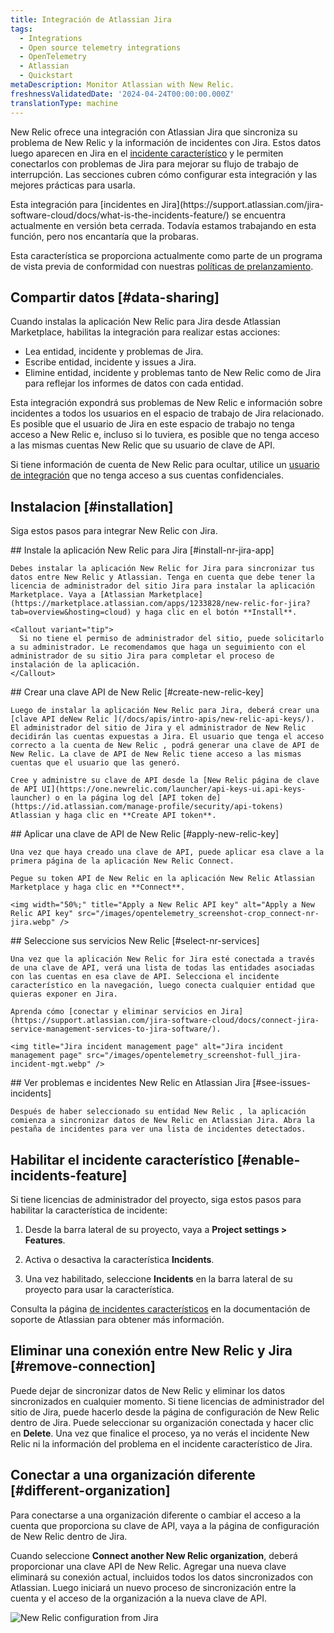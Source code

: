```yaml
---
title: Integración de Atlassian Jira
tags:
  - Integrations
  - Open source telemetry integrations
  - OpenTelemetry
  - Atlassian
  - Quickstart
metaDescription: Monitor Atlassian with New Relic.
freshnessValidatedDate: '2024-04-24T00:00:00.000Z'
translationType: machine
---
```


New Relic ofrece una integración con Atlassian Jira que sincroniza su problema de New Relic y la información de incidentes con Jira. Estos datos luego aparecen en Jira en el [incidente característico](https://support.atlassian.com/jira-software-cloud/docs/what-is-the-incidents-feature/) y le permiten conectarlos con problemas de Jira para mejorar su flujo de trabajo de interrupción. Las secciones cubren cómo configurar esta integración y las mejores prácticas para usarla.

<Callout variant="important">
  Esta integración para [incidentes en Jira](https://support.atlassian.com/jira-software-cloud/docs/what-is-the-incidents-feature/) se encuentra actualmente en versión beta cerrada. Todavía estamos trabajando en esta función, pero nos encantaría que la probaras.

  Esta característica se proporciona actualmente como parte de un programa de vista previa de conformidad con nuestras [políticas de prelanzamiento](/docs/licenses/license-information/referenced-policies/new-relic-pre-release-policy).
</Callout>

## Compartir datos [#data-sharing]

Cuando instalas la aplicación New Relic para Jira desde Atlassian Marketplace, habilitas la integración para realizar estas acciones:

* Lea entidad, incidente y problemas de Jira.
* Escribe entidad, incidente y issues a Jira.
* Elimine entidad, incidente y problemas tanto de New Relic como de Jira para reflejar los informes de datos con cada entidad.

<Callout variant="caution">
  Esta integración expondrá sus problemas de New Relic e información sobre incidentes a todos los usuarios en el espacio de trabajo de Jira relacionado. Es posible que el usuario de Jira en este espacio de trabajo no tenga acceso a New Relic e, incluso si lo tuviera, es posible que no tenga acceso a las mismas cuentas New Relic que su usuario de clave de API.

  Si tiene información de cuenta de New Relic para ocultar, utilice un [usuario de integración](/docs/more-integrations/best-practices-integration/#integration-user-leverage) que no tenga acceso a sus cuentas confidenciales.
</Callout>

## Instalacion [#installation]

Siga estos pasos para integrar New Relic con Jira.

<Steps>
  <Step>
    ## Instale la aplicación New Relic para Jira [#install-nr-jira-app]

    Debes instalar la aplicación New Relic for Jira para sincronizar tus datos entre New Relic y Atlassian. Tenga en cuenta que debe tener la licencia de administrador del sitio Jira para instalar la aplicación Marketplace. Vaya a [Atlassian Marketplace](https://marketplace.atlassian.com/apps/1233828/new-relic-for-jira?tab=overview&hosting=cloud) y haga clic en el botón **Install**.

    <Callout variant="tip">
      Si no tiene el permiso de administrador del sitio, puede solicitarlo a su administrador. Le recomendamos que haga un seguimiento con el administrador de su sitio Jira para completar el proceso de instalación de la aplicación.
    </Callout>
  </Step>

  <Step>
    ## Crear una clave API de New Relic [#create-new-relic-key]

    Luego de instalar la aplicación New Relic para Jira, deberá crear una [clave API deNew Relic ](/docs/apis/intro-apis/new-relic-api-keys/). El administrador del sitio de Jira y el administrador de New Relic decidirán las cuentas expuestas a Jira. El usuario que tenga el acceso correcto a la cuenta de New Relic , podrá generar una clave de API de New Relic. La clave de API de New Relic tiene acceso a las mismas cuentas que el usuario que las generó.

    Cree y administre su clave de API desde la [New Relic página de clave de API UI](https://one.newrelic.com/launcher/api-keys-ui.api-keys-launcher) o en la página log del [API token de](https://id.atlassian.com/manage-profile/security/api-tokens) Atlassian y haga clic en **Create API token**.
  </Step>

  <Step>
    ## Aplicar una clave de API de New Relic [#apply-new-relic-key]

    Una vez que haya creado una clave de API, puede aplicar esa clave a la primera página de la aplicación New Relic Connect.

    Pegue su token API de New Relic en la aplicación New Relic Atlassian Marketplace y haga clic en **Connect**.

    <img width="50%;" title="Apply a New Relic API key" alt="Apply a New Relic API key" src="/images/opentelemetry_screenshot-crop_connect-nr-jira.webp" />
  </Step>

  <Step>
    ## Seleccione sus servicios New Relic [#select-nr-services]

    Una vez que la aplicación New Relic for Jira esté conectada a través de una clave de API, verá una lista de todas las entidades asociadas con las cuentas en esa clave de API. Selecciona el incidente característico en la navegación, luego conecta cualquier entidad que quieras exponer en Jira.

    Aprenda cómo [conectar y eliminar servicios en Jira](https://support.atlassian.com/jira-software-cloud/docs/connect-jira-service-management-services-to-jira-software/).

    <img title="Jira incident management page" alt="Jira incident management page" src="/images/opentelemetry_screenshot-full_jira-incident-mgt.webp" />
  </Step>

  <Step>
    ## Ver problemas e incidentes New Relic en Atlassian Jira [#see-issues-incidents]

    Después de haber seleccionado su entidad New Relic , la aplicación comienza a sincronizar datos de New Relic en Atlassian Jira. Abra la pestaña de incidentes para ver una lista de incidentes detectados.
  </Step>
</Steps>

## Habilitar el incidente característico [#enable-incidents-feature]

Si tiene licencias de administrador del proyecto, siga estos pasos para habilitar la característica de incidente:

1. Desde la barra lateral de su proyecto, vaya a <DNT>**Project settings &gt; Features**</DNT>.

2. Activa o desactiva la característica <DNT>**Incidents**</DNT>.

3. Una vez habilitado, seleccione <DNT>**Incidents**</DNT> en la barra lateral de su proyecto para usar la característica.

Consulta la página [de incidentes característicos](https://support.atlassian.com/jira-software-cloud/docs/what-is-the-incidents-feature/) en la documentación de soporte de Atlassian para obtener más información.

## Eliminar una conexión entre New Relic y Jira [#remove-connection]

Puede dejar de sincronizar datos de New Relic y eliminar los datos sincronizados en cualquier momento. Si tiene licencias de administrador del sitio de Jira, puede hacerlo desde la página de configuración de New Relic dentro de Jira. Puede seleccionar su organización conectada y hacer clic en <DNT>**Delete**</DNT>. Una vez que finalice el proceso, ya no verás el incidente New Relic ni la información del problema en el incidente característico de Jira.

## Conectar a una organización diferente [#different-organization]

Para conectarse a una organización diferente o cambiar el acceso a la cuenta que proporciona su clave de API, vaya a la página de configuración de New Relic dentro de Jira.

Cuando seleccione <DNT>**Connect another New Relic organization**</DNT>, deberá proporcionar una clave API de New Relic. Agregar una nueva clave eliminará su conexión actual, incluidos todos los datos sincronizados con Atlassian. Luego iniciará un nuevo proceso de sincronización entre la cuenta y el acceso de la organización a la nueva clave de API.

<img title="New Relic configuration from Jira" alt="New Relic configuration from Jira" src="/images/opentelemetry_screenshot-full_jira-nr-configuration.webp" />